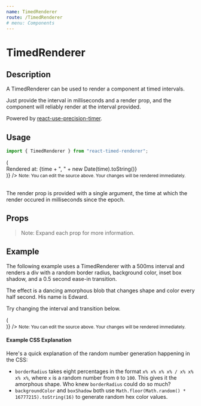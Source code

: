 ```yaml
---
name: TimedRenderer
route: /TimedRenderer
# menu: Components
---
```



<h1>TimedRenderer</h1>

## Description

A TimedRenderer can be used to render a component at timed intervals.

Just provide the interval in milliseconds and a render prop, and the component will reliably render at the interval provided.

Powered by [react-use-precision-timer](https://justinmahar.github.io/react-use-precision-timer/).

## Usage

```jsx
import { TimedRenderer } from "react-timed-renderer";
```

<div>
  <Playground>
    <TimedRenderer
      interval={1000}
      render={(time) => (
        <div>Rendered at: {time + ", " + new Date(time).toString()}</div>
      )}
    />
  </Playground>
  <small>
    Note: You can edit the source above. Your changes will be rendered
    immediately.
  </small>
  <br />
  <br />
</div>

The render prop is provided with a single argument, the time at which the render occured in milliseconds since the epoch.

## Props

<Props of={TimedRenderer} />

> Note: Expand each prop for more information.

## Example

The following example uses a TimedRenderer with a 500ms interval and renders a div with a random border radius, background color, inset box shadow, and a 0.5 second ease-in transition.

The effect is a dancing amorphous blob that changes shape and color every half second. His name is Edward.

Try changing the interval and transition below.

<div>
  <Playground>
    <TimedRenderer
      interval={500}
      render={(time) => (
        <div
          style={{
            width: `140px`,
            height: `100px`,
            transition: `all 0.5s ease-in`,
            borderRadius: `${Math.floor(Math.random() * 101)}% ${Math.floor(
              Math.random() * 101
            )}% ${Math.floor(Math.random() * 101)}% ${Math.floor(
              Math.random() * 101
            )}% / ${Math.floor(Math.random() * 101)}% ${Math.floor(
              Math.random() * 101
            )}% ${Math.floor(Math.random() * 101)}% ${Math.floor(
              Math.random() * 101
            )}%`,
            backgroundColor: `#${Math.floor(Math.random() * 16777215).toString(
              16
            )}`,
            boxShadow: `inset 0 0 0 5px #${Math.floor(
              Math.random() * 16777215
            ).toString(16)}`,
          }}
        />
      )}
    />
  </Playground>
  <small>
    Note: You can edit the source above. Your changes will be rendered
    immediately.
  </small>
</div>

#### Example CSS Explanation

Here's a quick explanation of the random number generation happening in the CSS:

- `borderRadius` takes eight percentages in the format `x% x% x% x% / x% x% x% x%`, where `x` is a random number from `0` to `100`. This gives it the amorphous shape. Who knew `borderRadius` could do so much?
- `backgroundColor` and `boxShadow` both use `Math.floor(Math.random() * 16777215).toString(16)` to generate random hex color values.
